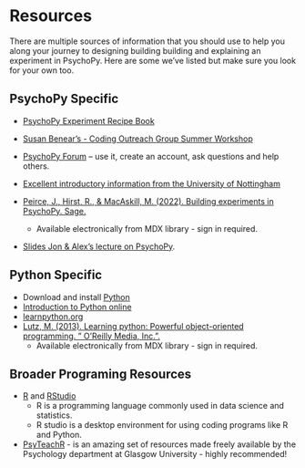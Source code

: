 # Resources

There are multiple sources of information that you should use to help you along your journey to designing building building and explaining an experiment in PsychoPy. Here are some we've listed but make sure you look for your own too.

## PsychoPy Specific

-   [PsychoPy Experiment Recipe Book](https://workshops.psychopy.org/tutorials/index.html)

-   [Susan Benear's - Coding Outreach Group Summer Workshop](https://tu-coding-outreach-group.github.io/cog_summer_workshops_2021/psychopy/index.html)

-   [PsychoPy Forum](https://discourse.psychopy.org) -- use it, create an account, ask questions and help others.

- [Excellent introductory information from the University of Nottingham](https://psychology.nottingham.ac.uk/staff/lpzjd/psgy1001-21/psychopy-basics.html) 

-   [Peirce, J., Hirst, R., & MacAskill, M. (2022). Building experiments in PsychoPy. Sage.](https://mdx.primo.exlibrisgroup.com/discovery/fulldisplay?docid=alma991003398741504781&context=L&vid=44MUN_INST:hendon&lang=en&search_scope=Hendon_CI&adaptor=Local%20Search%20Engine&tab=default&query=any,contains,psychopy&offset=0)

    -   Available electronically from MDX library - sign in required.

-   [Slides Jon & Alex's lecture on PsychoPy](PsychoPy_Intro_lecture.pdf){target="_blank"}.

## Python Specific

-   Download and install [Python](https://www.python.org/)
-   [Introduction to Python online](https://www.python.org/about/gettingstarted/)
-   [learnpython.org](https://www.learnpython.org/)
-   [Lutz, M. (2013). Learning python: Powerful object-oriented programming. " O'Reilly Media, Inc.".](https://mdx.primo.exlibrisgroup.com/discovery/fulldisplay?docid=alma991003226261604781&context=L&vid=44MUN_INST:hendon&lang=en&search_scope=Hendon_CI&adaptor=Local%20Search%20Engine&tab=default&query=any,contains,python&offset=0)
    -   Available electronically from MDX library - sign in required.

## Broader Programing Resources

-   [R](https://www.r-project.org/) and [RStudio](https://posit.co/download/rstudio-desktop/)
    -   R is a programming language commonly used in data science and statistics.
    -   R studio is a desktop environment for using coding programs like R and Python.
-   [PsyTeachR](https://psyteachr.github.io/) - is an amazing set of resources made freely available by the Psychology department at Glasgow University - highly recommended!
